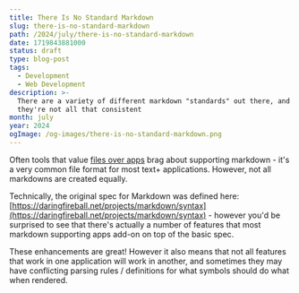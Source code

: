 ```yaml
---
title: There Is No Standard Markdown
slug: there-is-no-standard-markdown
path: /2024/july/there-is-no-standard-markdown
date: 1719843881000
status: draft
type: blog-post
tags:
  - Development
  - Web Development
description: >-
  There are a variety of different markdown "standards" out there, and sometimes
  they're not all that consistent
month: july
year: 2024
ogImage: /og-images/there-is-no-standard-markdown.png
---
```



Often tools that value [files over apps](https://stephango.com/file-over-app) brag about supporting markdown - it's a very common file format for most text+ applications. However, not all markdowns are created equally.

Technically, the original spec for Markdown was defined here: [https://daringfireball.net/projects/markdown/syntax](https://daringfireball.net/projects/markdown/syntax) - however you'd be surprised to see that there's actually a number of features that most markdown supporting apps add-on on top of the basic spec.

These enhancements are great! However it also means that not all features that work in one application will work in another, and sometimes they may have conflicting parsing rules / definitions for what symbols should do what when rendered.
